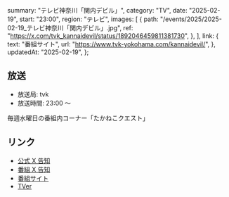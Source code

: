   summary: "テレビ神奈川「関内デビル」",
  category: "TV",
  date: "2025-02-19",
  start: "23:00",
  region: "テレビ",
  images: [
    {
      path: "/events/2025/2025-02-19_テレビ神奈川「関内デビル」.jpg",
      ref: "https://x.com/tvk_kannaidevil/status/1892046459811381730",
    },
  ],
  link: {
    text: "番組サイト",
    url: "https://www.tvk-yokohama.com/kannaidevil/",
  },
  updatedAt: "2025-02-19",
};

## 放送

- 放送局: tvk
- 放送時間: 23:00 〜

毎週水曜日の番組内コーナー「たかねこクエスト」

## リンク

- [公式 X 告知](https://x.com/takanenofficial/status/1892189898834051490)
- [番組 X 告知](https://x.com/tvk_kannaidevil/status/1892046459811381730)
- [番組サイト](https://www.tvk-yokohama.com/kannaidevil/)
- [TVer](https://tver.jp/series/srehapgls0)
